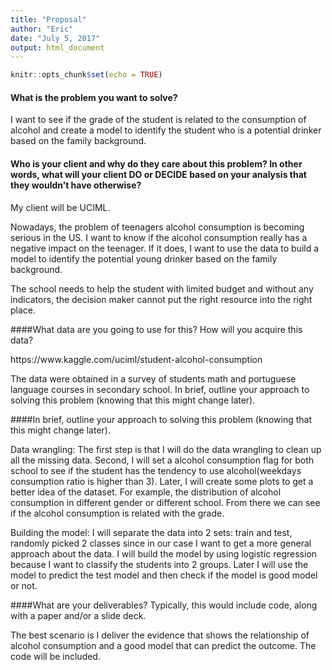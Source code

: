 ```yaml
---
title: "Proposal"
author: "Eric"
date: "July 5, 2017"
output: html_document
---
```


```r
knitr::opts_chunk$set(echo = TRUE)
```

#### What is the problem you want to solve?


I want to see if the grade of the student is related to the consumption of alcohol and create a model to identify the student who is a potential drinker based on the family background.




#### Who is your client and why do they care about this problem? In other words, what will your client DO or DECIDE based on your analysis that they wouldn’t have otherwise?

My client will be UCIML. 

Nowadays, the problem of teenagers alcohol consumption is becoming serious in the US. I want to know if the alcohol consumption really has a negative impact on the teenager. If it does, I want to use the data to build a model to identify the potential young drinker based on the family background. 

The school needs to help the student with limited budget and without any indicators, the decision maker cannot put the right resource into the right place. 



####What data are you going to use for this? How will you acquire this data?


https://www.kaggle.com/uciml/student-alcohol-consumption

The data were obtained in a survey of students math and portuguese language courses in secondary school. In brief, outline your approach to solving this problem (knowing that this might change later).


####In brief, outline your approach to solving this problem (knowing that this might change later).


Data wrangling: The first step is that I will do the data wrangling to clean up all the missing data. Second, I will set  a alcohol consumption flag for both school to see if the student has the tendency to use alcohol(weekdays consumption ratio is higher than 3). Later, I will create some plots to get a better idea of the dataset. For example, the distribution of alcohol consumption in different gender or different school. From there we can see if the alcohol consumption is related with the grade. 


Building the model: I will separate the data into 2 sets: train and test, randomly picked 2 classes since in our case I want to get a more general approach about the data. I will build the model by using logistic regression because I want to classify the students into 2 groups. Later I will use the model to predict the test model and then check if the model is good model or not. 


####What are your deliverables? Typically, this would include code, along with a paper and/or a slide deck.



The best scenario is I deliver the evidence that shows the relationship of alcohol consumption and a good model that can predict the outcome. The code will be included. 

